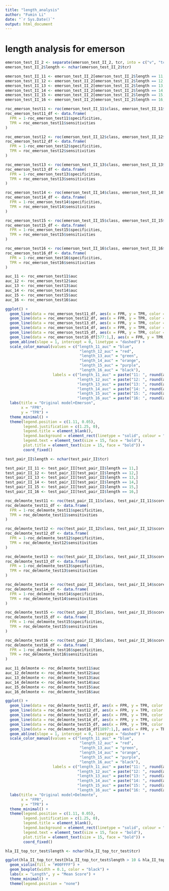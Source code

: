 ```yaml
---
title: "length_analysis"
author: "Fumin Li"
date: "`r Sys.Date()`"
output: html_document
---
```



# length analysis for emerson
```r
emerson_test_II_2 <- separate(emerson_test_II_2, tcr, into = c("v", "tcr"), sep = ",")
emerson_test_II_2$length <- nchar(emerson_test_II_2$tcr)
```

```r
emerson_test_II_11 <- emerson_test_II_2[emerson_test_II_2$length == 11,]
emerson_test_II_12 <- emerson_test_II_2[emerson_test_II_2$length == 12,]
emerson_test_II_13 <- emerson_test_II_2[emerson_test_II_2$length == 13,]
emerson_test_II_14 <- emerson_test_II_2[emerson_test_II_2$length == 14,]
emerson_test_II_15 <- emerson_test_II_2[emerson_test_II_2$length == 15,]
emerson_test_II_16 <- emerson_test_II_2[emerson_test_II_2$length == 16,]
```

```r
roc_emerson_test11 <- roc(emerson_test_II_11$class, emerson_test_II_11$score)
roc_emerson_test11_df <- data.frame(
  FPR = 1-roc_emerson_test11$specificities,
  TPR = roc_emerson_test11$sensitivities
)

roc_emerson_test12 <- roc(emerson_test_II_12$class, emerson_test_II_12$score)
roc_emerson_test12_df <- data.frame(
  FPR = 1-roc_emerson_test12$specificities,
  TPR = roc_emerson_test12$sensitivities
)

roc_emerson_test13 <- roc(emerson_test_II_13$class, emerson_test_II_13$score)
roc_emerson_test13_df <- data.frame(
  FPR = 1-roc_emerson_test13$specificities,
  TPR = roc_emerson_test13$sensitivities
)

roc_emerson_test14 <- roc(emerson_test_II_14$class, emerson_test_II_14$score)
roc_emerson_test14_df <- data.frame(
  FPR = 1-roc_emerson_test14$specificities,
  TPR = roc_emerson_test14$sensitivities
)

roc_emerson_test15 <- roc(emerson_test_II_15$class, emerson_test_II_15$score)
roc_emerson_test15_df <- data.frame(
  FPR = 1-roc_emerson_test15$specificities,
  TPR = roc_emerson_test15$sensitivities
)

roc_emerson_test16 <- roc(emerson_test_II_16$class, emerson_test_II_16$score)
roc_emerson_test16_df <- data.frame(
  FPR = 1-roc_emerson_test16$specificities,
  TPR = roc_emerson_test16$sensitivities
)

auc_11 <- roc_emerson_test11$auc
auc_12 <- roc_emerson_test12$auc
auc_13 <- roc_emerson_test13$auc
auc_14 <- roc_emerson_test14$auc
auc_15 <- roc_emerson_test15$auc
auc_16 <- roc_emerson_test16$auc
```

```r
ggplot() +
  geom_line(data = roc_emerson_test11_df, aes(x = FPR, y = TPR, color = "length_11_auc")) +
  geom_line(data = roc_emerson_test12_df, aes(x = FPR, y = TPR, color = "length_12_auc")) +
  geom_line(data = roc_emerson_test13_df, aes(x = FPR, y = TPR, color = "length_13_auc")) +
  geom_line(data = roc_emerson_test14_df, aes(x = FPR, y = TPR, color = "length_14_auc")) +
  geom_line(data = roc_emerson_test15_df, aes(x = FPR, y = TPR, color = "length_15_auc")) +
  geom_line(data = roc_emerson_test16_df[577:1,], aes(x = FPR, y = TPR, color = "length_16_auc")) +
  geom_abline(slope = 1, intercept = 0, linetype = "dashed") +
  scale_color_manual(values = c("length_11_auc" = "blue",
                                 "length_12_auc" = "red",
                                 "length_13_auc" = "green",
                                 "length_14_auc" = "orange",
                                 "length_15_auc" = "purple",
                                 "length_16_auc" = "black"),
                     labels = c("length_11_auc" = paste("11: ", round(auc_11,2)),
                                "length_12_auc" = paste("12: ", round(auc_12,2)),
                                "length_13_auc" = paste("13: ", round(auc_13,2)),
                                "length_14_auc" = paste("14: ", round(auc_14,2)),
                                "length_15_auc" = paste("15: ", round(auc_15,2)),
                                "length_16_auc" = paste("16: ", round(auc_16,2)))) +
  labs(title = "Original model+Emerson",
       x = "FPR",
       y = "TPR") +
  theme_minimal() +
  theme(legend.position = c(1.11, 0.05), 
        legend.justification = c(1.25, 0), 
        legend.title = element_blank(),
        legend.background = element_rect(linetype = "solid", colour = "black"),
        legend.text = element_text(size = 15, face = "bold"),
        plot.title = element_text(size = 15, face = "bold")) + 
        coord_fixed()
```

```r
test_pair_II$length <- nchar(test_pair_II$tcr)
```

```r
test_pair_II_11 <- test_pair_II[test_pair_II$length == 11,]
test_pair_II_12 <- test_pair_II[test_pair_II$length == 12,]
test_pair_II_13 <- test_pair_II[test_pair_II$length == 13,]
test_pair_II_14 <- test_pair_II[test_pair_II$length == 14,]
test_pair_II_15 <- test_pair_II[test_pair_II$length == 15,]
test_pair_II_16 <- test_pair_II[test_pair_II$length == 16,]
```

```r
roc_delmonte_test11 <- roc(test_pair_II_11$class, test_pair_II_11$score)
roc_delmonte_test11_df <- data.frame(
  FPR = 1-roc_delmonte_test11$specificities,
  TPR = roc_delmonte_test11$sensitivities
)

roc_delmonte_test12 <- roc(test_pair_II_12$class, test_pair_II_12$score)
roc_delmonte_test12_df <- data.frame(
  FPR = 1-roc_delmonte_test12$specificities,
  TPR = roc_delmonte_test12$sensitivities
)

roc_delmonte_test13 <- roc(test_pair_II_13$class, test_pair_II_13$score)
roc_delmonte_test13_df <- data.frame(
  FPR = 1-roc_delmonte_test13$specificities,
  TPR = roc_delmonte_test13$sensitivities
)

roc_delmonte_test14 <- roc(test_pair_II_14$class, test_pair_II_14$score)
roc_delmonte_test14_df <- data.frame(
  FPR = 1-roc_delmonte_test14$specificities,
  TPR = roc_delmonte_test14$sensitivities
)

roc_delmonte_test15 <- roc(test_pair_II_15$class, test_pair_II_15$score)
roc_delmonte_test15_df <- data.frame(
  FPR = 1-roc_delmonte_test15$specificities,
  TPR = roc_delmonte_test15$sensitivities
)

roc_delmonte_test16 <- roc(test_pair_II_16$class, test_pair_II_16$score)
roc_delmonte_test16_df <- data.frame(
  FPR = 1-roc_delmonte_test16$specificities,
  TPR = roc_delmonte_test16$sensitivities
)

auc_11_delmonte <- roc_delmonte_test11$auc
auc_12_delmonte <- roc_delmonte_test12$auc
auc_13_delmonte <- roc_delmonte_test13$auc
auc_14_delmonte <- roc_delmonte_test14$auc
auc_15_delmonte <- roc_delmonte_test15$auc
auc_16_delmonte <- roc_delmonte_test16$auc
```

```r
ggplot() +
  geom_line(data = roc_delmonte_test11_df, aes(x = FPR, y = TPR, color = "length_11_auc")) +
  geom_line(data = roc_delmonte_test12_df, aes(x = FPR, y = TPR, color = "length_12_auc")) +
  geom_line(data = roc_delmonte_test13_df, aes(x = FPR, y = TPR, color = "length_13_auc")) +
  geom_line(data = roc_delmonte_test14_df, aes(x = FPR, y = TPR, color = "length_14_auc")) +
  geom_line(data = roc_delmonte_test15_df, aes(x = FPR, y = TPR, color = "length_15_auc")) +
  geom_line(data = roc_delmonte_test16_df[1897:1,], aes(x = FPR, y = TPR, color = "length_16_auc")) +
  geom_abline(slope = 1, intercept = 0, linetype = "dashed") +
  scale_color_manual(values = c("length_11_auc" = "blue",
                                 "length_12_auc" = "red",
                                 "length_13_auc" = "green",
                                 "length_14_auc" = "orange",
                                 "length_15_auc" = "purple",
                                 "length_16_auc" = "black"),
                     labels = c("length_11_auc" = paste("11: ", round(auc_11_delmonte,2)),
                                "length_12_auc" = paste("12: ", round(auc_12_delmonte,2)),
                                "length_13_auc" = paste("13: ", round(auc_13_delmonte,2)),
                                "length_14_auc" = paste("14: ", round(auc_14_delmonte,2)),
                                "length_15_auc" = paste("15: ", round(auc_15_delmonte,2)),
                                "length_16_auc" = paste("16: ", round(auc_16_delmonte,2)))) +
  labs(title = "Original model+Delmonte",
       x = "FPR",
       y = "TPR") +
  theme_minimal() +
  theme(legend.position = c(1.11, 0.05), 
        legend.justification = c(1.25, 0), 
        legend.title = element_blank(),
        legend.background = element_rect(linetype = "solid", colour = "black"),
        legend.text = element_text(size = 15, face = "bold"),
        plot.title = element_text(size = 15, face = "bold")) + 
        coord_fixed()
```

```r
hla_II_top_tcr_test$length <- nchar(hla_II_top_tcr_test$tcr)
```

```r
ggplot(hla_II_top_tcr_test[hla_II_top_tcr_test$length > 10 & hla_II_top_tcr_test$length < 19,], aes(x = factor(length), y = mean_score)) +
  geom_violin(fill = "#00FFFF") +  
  geom_boxplot(width = 0.1, color = "black") +  
  labs(x = "Length", y = "Mean Score") +  
  theme_minimal() + 
  theme(legend.position = "none") 
```

